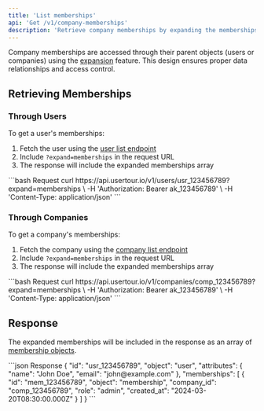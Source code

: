 ```yaml
---
title: 'List memberships'
api: 'Get /v1/company-memberships'
description: 'Retrieve company memberships by expanding the memberships field of a user or company object. Direct listing of memberships is not supported.'
---
```


Company memberships are accessed through their parent objects (users or companies) using the [expansion](/api-reference/expanding-objects) feature. This design ensures proper data relationships and access control.

## Retrieving Memberships

### Through Users

To get a user's memberships:

1. Fetch the user using the [user list endpoint](/api-reference/users/list)
2. Include `?expand=memberships` in the request URL
3. The response will include the expanded memberships array

<RequestExample>
  ```bash Request
  curl https://api.usertour.io/v1/users/usr_123456789?expand=memberships \
  -H 'Authorization: Bearer ak_123456789' \
  -H 'Content-Type: application/json'
  ```
</RequestExample>

### Through Companies

To get a company's memberships:

1. Fetch the company using the [company list endpoint](/api-reference/companies/list)
2. Include `?expand=memberships` in the request URL
3. The response will include the expanded memberships array

<RequestExample>
  ```bash Request
  curl https://api.usertour.io/v1/companies/comp_123456789?expand=memberships \
  -H 'Authorization: Bearer ak_123456789' \
  -H 'Content-Type: application/json'
  ```
</RequestExample>

## Response

The expanded memberships will be included in the response as an array of [membership objects](/api-reference/company-memberships/model).

<ResponseExample>
  ```json Response
  {
    "id": "usr_123456789",
    "object": "user",
    "attributes": {
      "name": "John Doe",
      "email": "john@example.com"
    },
    "memberships": [
      {
        "id": "mem_123456789",
        "object": "membership",
        "company_id": "comp_123456789",
        "role": "admin",
        "created_at": "2024-03-20T08:30:00.000Z"
      }
    ]
  }
  ```
</ResponseExample>